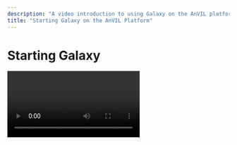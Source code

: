 ```yaml
---
description: "A video introduction to using Galaxy on the AnVIL platform."
title: "Starting Galaxy on the AnVIL Platform"
---
```


# Starting Galaxy

<Video url="https://youtu.be/ysLHv4e6X6Y" />

## Objectives

The learning goals of this tutorial are to:

- Start compute for your Galaxy on AnVIL.
- Run tool to quality control sequencing reads.
- Stop compute to minimize expenses.

## Slides

The slides for this tutorial are located here: [Starting Galaxy](https://docs.google.com/presentation/d/1yYCg4cPVBMMDghT17B4XzROieqyMH99Ex9nMm_Scm9Q/edit#slide=id.p).
